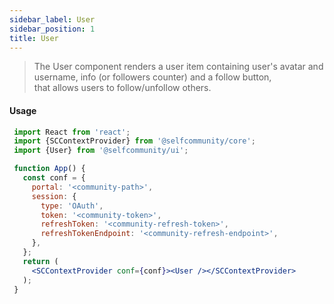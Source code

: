 ```yaml
---
sidebar_label: User
sidebar_position: 1
title: User
---
```


> The User component renders a user item containing user's avatar and username, info (or followers counter) and a follow button, <br/>
that allows users to follow/unfollow others.


<Logged><User/></Logged>

#### Usage

```jsx
 import React from 'react';
 import {SCContextProvider} from '@selfcommunity/core';
 import {User} from '@selfcommunity/ui';

 function App() {
   const conf = {
     portal: '<community-path>',
     session: {
       type: 'OAuth',
       token: '<community-token>',
       refreshToken: '<community-refresh-token>',
       refreshTokenEndpoint: '<community-refresh-endpoint>',
     },
   };
   return (
     <SCContextProvider conf={conf}><User /></SCContextProvider>
   );
 }
```